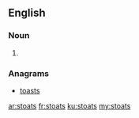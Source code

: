 ==English==

===Noun===
{{head|en|plural}}

# {{plural of|stoat|lang=en}}

===Anagrams===
* [[toasts#English|toasts]]

[[ar:stoats]]
[[fr:stoats]]
[[ku:stoats]]
[[my:stoats]]